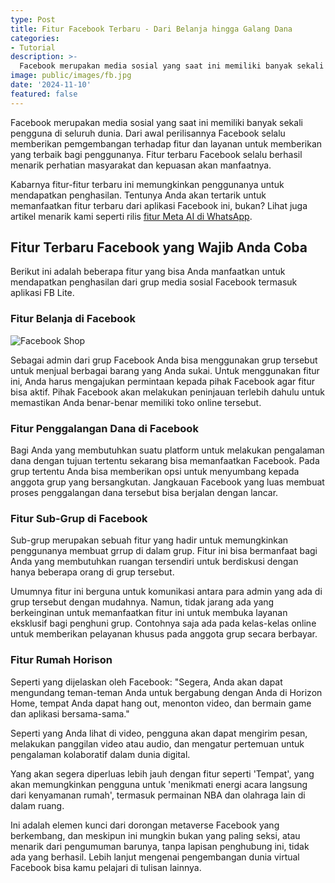 ```yaml
---
type: Post
title: Fitur Facebook Terbaru - Dari Belanja hingga Galang Dana
categories:
- Tutorial
description: >-
  Facebook merupakan media sosial yang saat ini memiliki banyak sekali pengguna di seluruh dunia. Dari awal perilisannya Facebook selalu memberikan pemgembangan terhadap fitur dan layanan untuk memberikan yang terbaik bagi penggunanya. 
image: public/images/fb.jpg
date: '2024-11-10'
featured: false
---
```


Facebook merupakan media sosial yang saat ini memiliki banyak sekali pengguna di seluruh dunia. Dari awal perilisannya Facebook selalu memberikan pemgembangan terhadap fitur dan layanan untuk memberikan yang terbaik bagi penggunanya. Fitur terbaru Facebook selalu berhasil menarik perhatian masyarakat dan kepuasan akan manfaatnya.

Kabarnya fitur-fitur terbaru ini memungkinkan penggunanya untuk mendapatkan penghasilan. Tentunya Anda akan tertarik untuk memanfaatkan fitur terbaru dari aplikasi Facebook ini, bukan? Lihat juga artikel menarik kami seperti rilis [fitur Meta AI di WhatsApp](https://teknosia.netlify.app/posts/meta-ai-whatsapp-iphone).

## Fitur Terbaru Facebook yang Wajib Anda Coba 

Berikut ini adalah beberapa fitur yang bisa Anda manfaatkan untuk mendapatkan penghasilan dari grup media sosial Facebook termasuk aplikasi FB Lite. 

### Fitur Belanja di Facebook
![Facebook Shop](/images/fb.jpg)

Sebagai admin dari grup Facebook Anda bisa menggunakan grup tersebut untuk menjual berbagai barang yang Anda sukai. Untuk menggunakan fitur ini, Anda harus mengajukan permintaan kepada pihak Facebook agar fitur bisa aktif. Pihak Facebook akan melakukan peninjauan terlebih dahulu untuk memastikan Anda benar-benar memiliki toko online tersebut. 

### Fitur Penggalangan Dana di Facebook 

Bagi Anda yang membutuhkan suatu platform untuk melakukan pengalaman dana dengan tujuan tertentu sekarang bisa memanfaatkan Facebook. Pada grup tertentu Anda bisa memberikan opsi untuk menyumbang kepada anggota grup yang bersangkutan. Jangkauan Facebook yang luas membuat proses penggalangan dana tersebut bisa berjalan dengan lancar. 

### Fitur Sub-Grup di Facebook 

Sub-grup merupakan sebuah fitur yang hadir untuk memungkinkan penggunanya membuat grrup di dalam grup. Fitur ini bisa bermanfaat bagi Anda yang membutuhkan ruangan tersendiri untuk berdiskusi dengan hanya beberapa orang di grup tersebut. 

Umumnya fitur ini berguna untuk komunikasi antara para admin yang ada di grup tersebut dengan mudahnya. Namun, tidak jarang ada yang berkeinginan untuk memanfaatkan fitur ini untuk membuka layanan eksklusif bagi penghuni grup. Contohnya saja ada pada kelas-kelas online untuk memberikan pelayanan khusus pada anggota grup secara berbayar. 

### Fitur Rumah Horison

Seperti yang dijelaskan oleh Facebook: "Segera, Anda akan dapat mengundang teman-teman Anda untuk bergabung dengan Anda di Horizon Home, tempat Anda dapat hang out, menonton video, dan bermain game dan aplikasi bersama-sama."

Seperti yang Anda lihat di video, pengguna akan dapat mengirim pesan, melakukan panggilan video atau audio, dan mengatur pertemuan untuk pengalaman kolaboratif dalam dunia digital. 

Yang akan segera diperluas lebih jauh dengan fitur seperti 'Tempat', yang akan memungkinkan pengguna untuk 'menikmati energi acara langsung dari kenyamanan rumah', termasuk permainan NBA dan olahraga lain di dalam ruang.

Ini adalah elemen kunci dari dorongan metaverse Facebook yang berkembang, dan meskipun ini mungkin bukan yang paling seksi, atau menarik dari pengumuman barunya, tanpa lapisan penghubung ini, tidak ada yang berhasil. Lebih lanjut mengenai pengembangan dunia virtual Facebook bisa kamu pelajari di tulisan lainnya.
